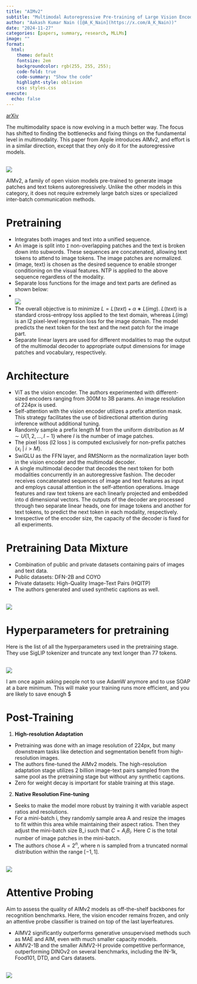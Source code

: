 ```yaml
---
title: "AIMv2"
subtitle: "Multimodal Autoregressive Pre-training of Large Vision Encoders"
author: "Aakash Kumar Nain ([@A_K_Nain](https://x.com/A_K_Nain))"
date: "2024-11-27"
categories: [papers, summary, research, MLLMs]
image: ""
format:
  html:
    theme: default
    fontsize: 2em
    backgroundcolor: rgb(255, 255, 255);
    code-fold: true
    code-summary: "Show the code"
    highlight-style: oblivion
    css: styles.css
execute: 
  echo: false
---
```


[arXiv](https://arxiv.org/abs/2411.14402)<br>

The multimodality space is now evolving in a much better way. The focus has shifted to finding the bottlenecks and fixing things on the fundamental level in multimodality. This paper from Apple introduces AIMv2, and effort is in a similar direction, except that they only do it for the autoregressive models.

<br>
![](../paper_screenshots/aim_v2/1.png)
<br>

AIMv2, a family of open vision models pre-trained to generate image patches and text tokens autoregressively. Unlike the other models in this category, it does not require extremely large batch sizes or specialized inter-batch communication methods.


# Pretraining

* Integrates both images and text into a unified sequence.
* An image is split into `I` non-overlapping patches and the text is broken down into subwords. These sequences are concatenated, allowing text tokens to attend to image tokens. The image patches are normalized.
* (image, text) is chosen as the desired sequence to enable stronger conditioning on the visual features.
NTP is applied to the above sequence regardless of the modality.
* Separate loss functions for the image and text parts are defined as shown below:
*  <br>![](../paper_screenshots/aim_v2/2.png)<br>
* The overall objective is to minimize $L= L(text) + α ∗ L(img)$. $L(text)$ is a standard cross-entropy loss applied to the text domain, whereas $L(img)$ is an l2 pixel-level regression loss for the image domain. The model predicts the next token for the text and the next patch for the image part.
* Separate linear layers are used for different modalities to map the output of the multimodal decoder to appropriate output dimensions for image patches and vocabulary, respectively.


# Architecture

* ViT as the vision encoder. The authors experimented with different-sized encoders ranging from 300M to 3B params. An image resolution of 224px is used.
* Self-attention with the vision encoder utilizes a prefix attention mask. This strategy facilitates the use of bidirectional attention during inference without additional tuning.
* Randomly sample a prefix length M from the uniform distribution as $M ∼ U\{1, 2, . . . , I − 1\}$ where $I$ is the number of image patches.
* The pixel loss (l2 loss ) is computed exclusively for non-prefix patches $\{ x_i \ | \ i > M \}$.
* SwiGLU as the FFN layer, and RMSNorm as the normalization layer both in the vision encoder and the multimodal decoder.
* A single multimodal decoder that decodes the next token for both modalities concurrently in an autoregressive fashion. The decoder receives concatenated sequences of image and text features as input and employs causal attention in the self-attention operations. Image features and raw text tokens are each linearly projected and embedded into d dimensional vectors. The outputs of the decoder are processed through two separate linear heads, one for image tokens and another for text tokens, to predict the next token in each modality, respectively.
* Irrespective of the encoder size, the capacity of the decoder is fixed for all experiments.


# Pretraining Data Mixture

* Combination of public and private datasets containing pairs of images and text data.
* Public datasets: DFN-2B and COYO
* Private datasets: High-Quality Image-Text Pairs (HQITP)
* The authors generated and used synthetic captions as well.

<br>
![](../paper_screenshots/aim_v2/3.png)
<br>

# Hyperparameters for pretraining

Here is the list of all the hyperparameters used in the pretraining stage. They use SigLIP tokenizer and truncate any text longer than 77 tokens. 

<br>
![](../paper_screenshots/aim_v2/4.png)
<br>

I am once again asking people not to use AdamW anymore and to use SOAP at a bare minimum. This will make your training runs more efficient, and you are likely to save enough $


# Post-Training

1. **High-resolution Adaptation**
  - Pretraining was done with an image resolution of 224px, but many downstream tasks like detection and segmentation benefit from high-resolution images. 
  - The authors fine-tuned the AIMv2 models. The high-resolution adaptation stage utilizes 2 billion image-text pairs sampled from the same pool as the pretraining stage but without any synthetic captions. 
  - Zero for weight decay is important for stable training at this stage.

2. **Native Resolution Fine-tuning** 
  - Seeks to make the model more robust by training it with variable aspect ratios and resolutions. 
  - For a mini-batch i, they randomly sample area A and resize the images to fit within this area while maintaining their aspect ratios. Then they adjust the mini-batch size B_i such that $C = A_i B_i$. Here $C$ is the total number of image patches in the mini-batch.
  - The authors chose $A = 2^n$, where n is sampled from a truncated normal distribution within the range $[−1, 1]$.

<br>
![](../paper_screenshots/aim_v2/5.png)
<br>

# Attentive Probing

Aim to assess the quality of AIMv2 models as off-the-shelf backbones for recognition benchmarks. Here, the vision encoder remains frozen, and only an attentive probe classifier is trained on top of the last layerfeatures.

* AIMV2 significantly outperforms generative unsupervised methods such as MAE and AIM, even with much smaller capacity models.
* AIMV2-1B and the smaller AIMV2-H provide competitive performance, outperforming DINOv2 on several benchmarks, including the IN-1k, Food101, DTD, and Cars datasets.

<br>
![](../paper_screenshots/aim_v2/6.png)
<br>